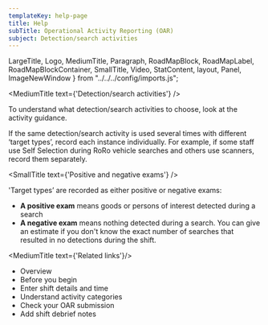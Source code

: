 ```yaml
---
templateKey: help-page
title: Help
subTitle: Operational Activity Reporting (OAR)
subject: Detection/search activities
---
```

LargeTitle, Logo, MediumTitle, Paragraph, RoadMapBlock, RoadMapLabel, RoadMapBlockContainer, SmallTitle, Video, StatContent, layout, Panel, ImageNewWindow } from "../../../config/imports.js";

<MediumTitle text={'Detection/search activities'} />

<p class="govuk-body">To understand what detection/search activities to choose, <Link to="/help/oar/oar-understanding-activity-categories#accordion" class="govuk-link">look at the activity guidance.</Link></p>

If the same detection/search activity is used several times with different ‘target types’, record each instance individually. For example, if some staff use Self Selection during RoRo vehicle searches and others use scanners, record them separately.

<SmallTitle text={'Positive and negative exams'} />

'Target types’ are recorded as either positive or negative exams:

<ul class="govuk-list govuk-list--bullet">
	<li><strong>A positive exam</strong> means goods or persons of interest detected during a search</li>
	<li><strong>A negative exam</strong> means nothing detected during a search. You can give an estimate if you don't know the exact number of searches that resulted in no detections during the shift.</li>
</ul>


<MediumTitle text={'Related links'}/>

<ul class="govuk-list govuk-list--bullet">
	<li><Link class="govuk-link" to="/help/oar/">Overview</Link></li>
	<li><Link class="govuk-link" to="/help/oar/oar-before-you-begin-your-oar/">Before you begin</Link></li>
	<li><Link class="govuk-link" to="/help/oar/oar-entering-shift-details-and-time/">Enter shift details and time</Link></li>
	<li><Link class="govuk-link" to="/help/oar/oar-understanding-activity-categories/">Understand activity categories</Link></li>
    <li><Link class="govuk-link" to="/help/oar/oar-checking-your-oar-submission/">Check your OAR submission</Link></li>
    <li><Link class="govuk-link" to="/help/oar/oar-add-shift-debrief-notes/">Add shift debrief notes</Link></li>
</ul>